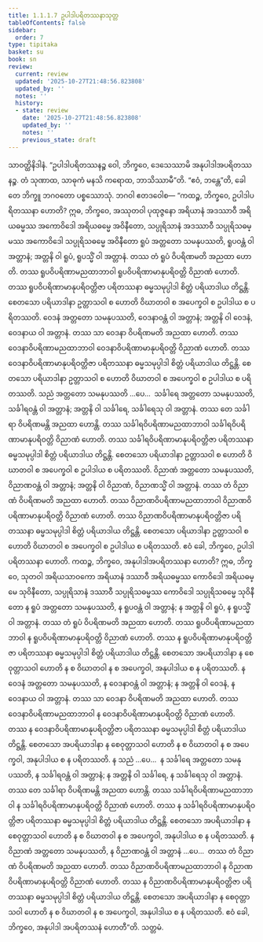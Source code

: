 ```yaml
---
title: 1.1.1.7 ဥပါဒါပရိတဿနာသုတ္တ
tableOfContents: false
sidebar:
  order: 7
type: tipitaka
basket: su
book: sn
review:
  current: review
  updated: '2025-10-27T21:48:56.823808'
  updated_by: ''
  notes: ''
  history:
  - state: review
    date: '2025-10-27T21:48:56.823808'
    updated_by: ''
    notes: ''
    previous_state: draft
---
```



<ReviewStatus review={frontmatter.review} showDetails={true} />

<HypothesisAnnotation frontmatter={frontmatter} />

<DynamicBreadcrumb />

<Division number="7" book="sn" e="ch" v="18" p="280">

<Paragraph number="76" book="sn">
သာဝတ္ထိနိဒါနံ. “ဥပါဒါပရိတဿနဉ္စ ဝေါ, ဘိက္ခဝေ, ဒေသေဿာမိ အနုပါဒါအပရိတဿနဉ္စ. တံ သုဏာထ, သာဓုကံ မနသိ ကရောထ, ဘာသိဿာမီ”တိ. “ဧဝံ, ဘန္တေ”တိ, ခေါ တေ ဘိက္ခူ ဘဂဝတော ပစ္စဿောသုံ. ဘဂဝါ ဧတဒဝေါစ—
</Paragraph>

<Paragraph number="77" book="sn">
“ကထဉ္စ, ဘိက္ခဝေ, ဥပါဒါပရိတဿနာ ဟောတိ? ဣဓ, ဘိက္ခဝေ, အဿုတဝါ ပုထုဇ္ဇနော အရိယာနံ အဒဿာဝီ အရိယဓမ္မဿ အကောဝိဒေါ အရိယဓမ္မေ အဝိနီတော, သပ္ပုရိသာနံ အဒဿာဝီ သပ္ပုရိသဓမ္မဿ အကောဝိဒေါ သပ္ပုရိသဓမ္မေ အဝိနီတော ရူပံ အတ္တတော သမနုပဿတိ, ရူပဝန္တံ ဝါ အတ္တာနံ; အတ္တနိ ဝါ ရူပံ, ရူပသ္မိံ ဝါ အတ္တာနံ. တဿ တံ ရူပံ ဝိပရိဏမတိ အညထာ ဟောတိ. တဿ ရူပဝိပရိဏာမညထာဘာဝါ ရူပဝိပရိဏာမာနုပရိဝတ္တိ ဝိညာဏံ ဟောတိ. တဿ ရူပဝိပရိဏာမာနုပရိဝတ္တိဇာ ပရိတဿနာ ဓမ္မသမုပ္ပါဒါ စိတ္တံ ပရိယာဒါယ တိဋ္ဌန္တိ. စေတသော ပရိယာဒါနာ ဥတ္တာသဝါ စ ဟောတိ ဝိဃာတဝါ စ အပေက္ခဝါ စ ဥပါဒါယ စ ပရိတဿတိ.
</Paragraph>

<Paragraph number="78" book="sn">
ဝေဒနံ အတ္တတော သမနုပဿတိ, ဝေဒနာဝန္တံ ဝါ အတ္တာနံ; အတ္တနိ ဝါ ဝေဒနံ, ဝေဒနာယ ဝါ အတ္တာနံ. တဿ သာ ဝေဒနာ ဝိပရိဏမတိ အညထာ ဟောတိ. တဿ ဝေဒနာဝိပရိဏာမညထာဘာဝါ ဝေဒနာဝိပရိဏာမာနုပရိဝတ္တိ ဝိညာဏံ ဟောတိ. တဿ ဝေဒနာဝိပရိဏာမာနုပရိဝတ္တိဇာ ပရိတဿနာ ဓမ္မသမုပ္ပါဒါ စိတ္တံ ပရိယာဒါယ တိဋ္ဌန္တိ. စေတသော ပရိယာဒါနာ ဥတ္တာသဝါ စ ဟောတိ ဝိဃာတဝါ စ အပေက္ခဝါ စ ဥပါဒါယ စ ပရိတဿတိ.
</Paragraph>

<Paragraph number="79" book="sn">
သညံ အတ္တတော သမနုပဿတိ …ပေ…  သင်္ခါရေ အတ္တတော သမနုပဿတိ, သင်္ခါရဝန္တံ ဝါ အတ္တာနံ; အတ္တနိ ဝါ သင်္ခါရေ, သင်္ခါရေသု ဝါ အတ္တာနံ. တဿ တေ သင်္ခါရာ ဝိပရိဏမန္တိ အညထာ ဟောန္တိ. တဿ သင်္ခါရဝိပရိဏာမညထာဘာဝါ သင်္ခါရဝိပရိဏာမာနုပရိဝတ္တိ ဝိညာဏံ ဟောတိ. တဿ သင်္ခါရဝိပရိဏာမာနုပရိဝတ္တိဇာ ပရိတဿနာ ဓမ္မသမုပ္ပါဒါ စိတ္တံ ပရိယာဒါယ တိဋ္ဌန္တိ. စေတသော ပရိယာဒါနာ ဥတ္တာသဝါ စ ဟောတိ ဝိဃာတဝါ စ အပေက္ခဝါ စ ဥပါဒါယ စ ပရိတဿတိ.
</Paragraph>

<Paragraph number="80" book="sn">
ဝိညာဏံ အတ္တတော သမနုပဿတိ, ဝိညာဏဝန္တံ ဝါ အတ္တာနံ; အတ္တနိ ဝါ ဝိညာဏံ, ဝိညာဏသ္မိံ ဝါ အတ္တာနံ. တဿ တံ ဝိညာဏံ ဝိပရိဏမတိ အညထာ ဟောတိ. တဿ ဝိညာဏဝိပရိဏာမညထာဘာဝါ ဝိညာဏဝိပရိဏာမာနုပရိဝတ္တိ ဝိညာဏံ ဟောတိ. တဿ ဝိညာဏဝိပရိဏာမာနုပရိဝတ္တိဇာ ပရိတဿနာ ဓမ္မသမုပ္ပါဒါ စိတ္တံ ပရိယာဒါယ တိဋ္ဌန္တိ. စေတသော ပရိယာဒါနာ ဥတ္တာသဝါ စ ဟောတိ ဝိဃာတဝါ စ အပေက္ခဝါ စ ဥပါဒါယ စ ပရိတဿတိ. ဧဝံ ခေါ, ဘိက္ခဝေ, ဥပါဒါပရိတဿနာ ဟောတိ.
</Paragraph>

<Paragraph number="81" book="sn">
ကထဉ္စ, ဘိက္ခဝေ, အနုပါဒါအပရိတဿနာ ဟောတိ? ဣဓ, ဘိက္ခဝေ, သုတဝါ အရိယသာဝကော အရိယာနံ ဒဿာဝီ အရိယဓမ္မဿ ကောဝိဒေါ အရိယဓမ္မေ သုဝိနီတော, သပ္ပုရိသာနံ ဒဿာဝီ သပ္ပုရိသဓမ္မဿ ကောဝိဒေါ သပ္ပုရိသဓမ္မေ သုဝိနီတော န ရူပံ အတ္တတော သမနုပဿတိ, န ရူပဝန္တံ ဝါ အတ္တာနံ; န အတ္တနိ ဝါ ရူပံ, န ရူပသ္မိံ ဝါ အတ္တာနံ. တဿ တံ ရူပံ ဝိပရိဏမတိ အညထာ ဟောတိ. တဿ ရူပဝိပရိဏာမညထာဘာဝါ န ရူပဝိပရိဏာမာနုပရိဝတ္တိ ဝိညာဏံ ဟောတိ. တဿ န ရူပဝိပရိဏာမာနုပရိဝတ္တိဇာ ပရိတဿနာ ဓမ္မသမုပ္ပါဒါ စိတ္တံ ပရိယာဒါယ တိဋ္ဌန္တိ. စေတသော အပရိယာဒါနာ န စေဝုတ္တာသဝါ ဟောတိ န စ ဝိဃာတဝါ န စ အပေက္ခဝါ, အနုပါဒါယ စ န ပရိတဿတိ.
</Paragraph>

<Paragraph number="82" book="sn">
န ဝေဒနံ အတ္တတော သမနုပဿတိ, န ဝေဒနာဝန္တံ ဝါ အတ္တာနံ; န အတ္တနိ ဝါ ဝေဒနံ, န ဝေဒနာယ ဝါ အတ္တာနံ. တဿ သာ ဝေဒနာ ဝိပရိဏမတိ အညထာ ဟောတိ. တဿ ဝေဒနာဝိပရိဏာမညထာဘာဝါ န ဝေဒနာဝိပရိဏာမာနုပရိဝတ္တိ ဝိညာဏံ ဟောတိ. တဿ န ဝေဒနာဝိပရိဏာမာနုပရိဝတ္တိဇာ ပရိတဿနာ ဓမ္မသမုပ္ပါဒါ စိတ္တံ ပရိယာဒါယ တိဋ္ဌန္တိ. စေတသော အပရိယာဒါနာ န စေဝုတ္တာသဝါ ဟောတိ န စ ဝိဃာတဝါ န စ အပေက္ခဝါ, အနုပါဒါယ စ န ပရိတဿတိ.
</Paragraph>

<Paragraph number="83" book="sn">
န သညံ …ပေ…  န သင်္ခါရေ အတ္တတော သမနုပဿတိ, န သင်္ခါရဝန္တံ ဝါ အတ္တာနံ; န အတ္တနိ ဝါ သင်္ခါရေ, န သင်္ခါရေသု ဝါ အတ္တာနံ. တဿ တေ သင်္ခါရာ ဝိပရိဏမန္တိ အညထာ ဟောန္တိ. တဿ သင်္ခါရဝိပရိဏာမညထာဘာဝါ န သင်္ခါရဝိပရိဏာမာနုပရိဝတ္တိ ဝိညာဏံ ဟောတိ. တဿ န သင်္ခါရဝိပရိဏာမာနုပရိဝတ္တိဇာ ပရိတဿနာ ဓမ္မသမုပ္ပါဒါ စိတ္တံ ပရိယာဒါယ တိဋ္ဌန္တိ. စေတသော အပရိယာဒါနာ န စေဝုတ္တာသဝါ ဟောတိ န စ ဝိဃာတဝါ န စ အပေက္ခဝါ, အနုပါဒါယ စ န ပရိတဿတိ.
</Paragraph>

<Paragraph number="84" book="sn">
န ဝိညာဏံ အတ္တတော သမနုပဿတိ, န ဝိညာဏဝန္တံ ဝါ အတ္တာနံ …ပေ…  တဿ တံ ဝိညာဏံ ဝိပရိဏမတိ အညထာ ဟောတိ. တဿ ဝိညာဏဝိပရိဏာမညထာဘာဝါ န ဝိညာဏဝိပရိဏာမာနုပရိဝတ္တိ ဝိညာဏံ ဟောတိ. တဿ န ဝိညာဏဝိပရိဏာမာနုပရိဝတ္တိဇာ ပရိတဿနာ ဓမ္မသမုပ္ပါဒါ စိတ္တံ ပရိယာဒါယ တိဋ္ဌန္တိ. စေတသော အပရိယာဒါနာ န စေဝုတ္တာသဝါ ဟောတိ န စ ဝိဃာတဝါ န စ အပေက္ခဝါ, အနုပါဒါယ စ န ပရိတဿတိ. ဧဝံ ခေါ, ဘိက္ခဝေ, အနုပါဒါ အပရိတဿနံ ဟောတီ”တိ.

</Paragraph>
</Division>

<Paragraph number="85" type="center" book="sn">
သတ္တမံ.
</Paragraph>